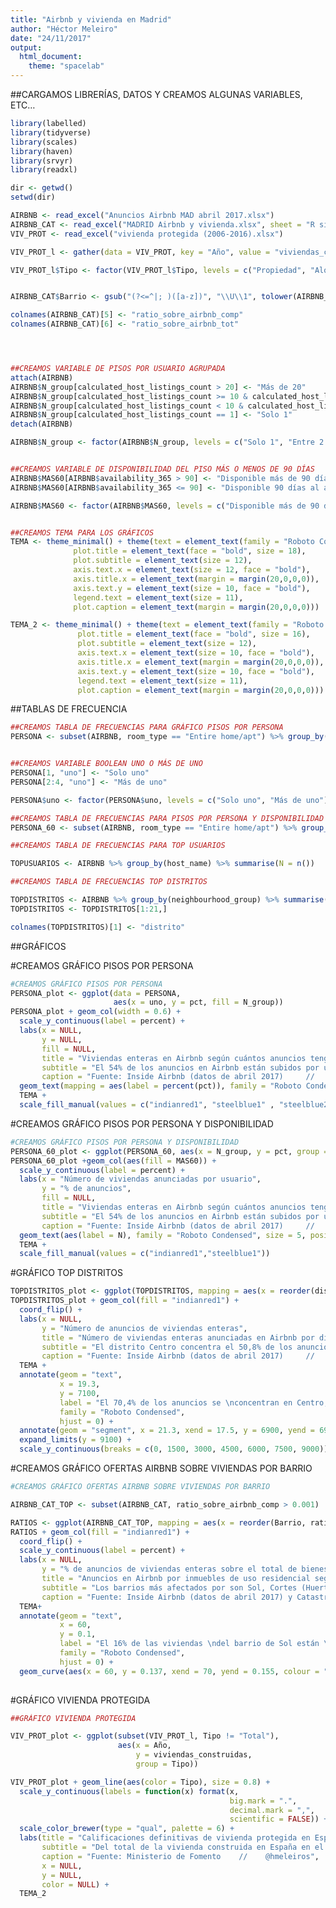 ```yaml
---
title: "Airbnb y vivienda en Madrid"
author: "Héctor Meleiro"
date: "24/11/2017"
output: 
  html_document:
    theme: "spacelab"
---
```


##CARGAMOS LIBRERÍAS, DATOS Y CREAMOS ALGUNAS VARIABLES, ETC...

```r
library(labelled)
library(tidyverse)
library(scales)
library(haven)
library(srvyr)
library(readxl)

dir <- getwd()
setwd(dir)

AIRBNB <- read_excel("Anuncios Airbnb MAD abril 2017.xlsx")
AIRBNB_CAT <- read_excel("MADRID Airbnb y vivienda.xlsx", sheet = "R sin formato")
VIV_PROT <- read_excel("vivienda protegida (2006-2016).xlsx")

VIV_PROT_l <- gather(data = VIV_PROT, key = "Año", value = "viviendas_construidas", 2:13)

VIV_PROT_l$Tipo <- factor(VIV_PROT_l$Tipo, levels = c("Propiedad", "Alquiler", "Autopromoción"))


AIRBNB_CAT$Barrio <- gsub("(?<=^|; )([a-z])", "\\U\\1", tolower(AIRBNB_CAT$Barrio), perl = T)

colnames(AIRBNB_CAT)[5] <- "ratio_sobre_airbnb_comp"
colnames(AIRBNB_CAT)[6] <- "ratio_sobre_airbnb_tot"




##CREAMOS VARIABLE DE PISOS POR USUARIO AGRUPADA
attach(AIRBNB)
AIRBNB$N_group[calculated_host_listings_count > 20] <- "Más de 20"
AIRBNB$N_group[calculated_host_listings_count >= 10 & calculated_host_listings_count <= 20] <- "Entre 10 y 20"
AIRBNB$N_group[calculated_host_listings_count < 10 & calculated_host_listings_count >= 2] <- "Entre 2 y 9"
AIRBNB$N_group[calculated_host_listings_count == 1] <- "Solo 1"
detach(AIRBNB)

AIRBNB$N_group <- factor(AIRBNB$N_group, levels = c("Solo 1", "Entre 2 y 9", "Entre 10 y 20", "Más de 20"))


##CREAMOS VARIABLE DE DISPONIBILIDAD DEL PISO MÁS O MENOS DE 90 DÍAS
AIRBNB$MAS60[AIRBNB$availability_365 > 90] <- "Disponible más de 90 días al año"
AIRBNB$MAS60[AIRBNB$availability_365 <= 90] <- "Disponible 90 días al año o menos"

AIRBNB$MAS60 <- factor(AIRBNB$MAS60, levels = c("Disponible más de 90 días al año", "Disponible 90 días al año o menos"))


##CREAMOS TEMA PARA LOS GRÁFICOS
TEMA <- theme_minimal() + theme(text = element_text(family = "Roboto Condensed"),
              plot.title = element_text(face = "bold", size = 18),
              plot.subtitle = element_text(size = 12),
              axis.text.x = element_text(size = 12, face = "bold"),
              axis.title.x = element_text(margin = margin(20,0,0,0)),
              axis.text.y = element_text(size = 10, face = "bold"),
              legend.text = element_text(size = 11),
              plot.caption = element_text(margin = margin(20,0,0,0)))

TEMA_2 <- theme_minimal() + theme(text = element_text(family = "Roboto Condensed"),
               plot.title = element_text(face = "bold", size = 16),
               plot.subtitle = element_text(size = 12),
               axis.text.x = element_text(size = 10, face = "bold"),
               axis.title.x = element_text(margin = margin(20,0,0,0)),
               axis.text.y = element_text(size = 10, face = "bold"),
               legend.text = element_text(size = 11),
               plot.caption = element_text(margin = margin(20,0,0,0)))


```


##TABLAS DE FRECUENCIA

```r
##CREAMOS TABLA DE FRECUENCIAS PARA GRÁFICO PISOS POR PERSONA
PERSONA <- subset(AIRBNB, room_type == "Entire home/apt") %>% group_by(N_group) %>% summarize(N = n()) %>% mutate(pct = N/sum(N))


##CREAMOS VARIABLE BOOLEAN UNO O MÁS DE UNO
PERSONA[1, "uno"] <- "Solo uno"
PERSONA[2:4, "uno"] <- "Más de uno"

PERSONA$uno <- factor(PERSONA$uno, levels = c("Solo uno", "Más de uno"))

##CREAMOS TABLA DE FRECUENCIAS PARA PISOS POR PERSONA Y DISPONIBILIDAD
PERSONA_60 <- subset(AIRBNB, room_type == "Entire home/apt") %>% group_by(N_group, MAS60) %>% summarize(N = n()) %>% mutate(pct = N/sum(N))

##CREAMOS TABLA DE FRECUENCIAS PARA TOP USUARIOS

TOPUSUARIOS <- AIRBNB %>% group_by(host_name) %>% summarise(N = n())

##CREAMOS TABLA DE FRECUENCIAS TOP DISTRITOS

TOPDISTRITOS <- AIRBNB %>% group_by(neighbourhood_group) %>% summarise(N = n()) %>% mutate(pct = N/sum(N))
TOPDISTRITOS <- TOPDISTRITOS[1:21,]

colnames(TOPDISTRITOS)[1] <- "distrito"
```

##GRÁFICOS

#CREAMOS GRÁFICO PISOS POR PERSONA
```r
#CREAMOS GRÁFICO PISOS POR PERSONA
PERSONA_plot <- ggplot(data = PERSONA, 
                       aes(x = uno, y = pct, fill = N_group))
PERSONA_plot + geom_col(width = 0.6) +
  scale_y_continuous(label = percent) +
  labs(x = NULL, 
       y = NULL, 
       fill = NULL, 
       title = "Viviendas enteras en Airbnb según cuántos anuncios tenga publicados el usuario",
       subtitle = "El 54% de los anuncios en Airbnb están subidos por usuarios que gestionan más de una vivienda",
       caption = "Fuente: Inside Airbnb (datos de abril 2017)     //     @hmeleiros") +
  geom_text(mapping = aes(label = percent(pct)), family = "Roboto Condensed", size = 5, position = position_stack(vjust = 0.5), color = "black") +
  TEMA +
  scale_fill_manual(values = c("indianred1", "steelblue1" , "steelblue2", "steelblue3"))
```


#CREAMOS GRÁFICO PISOS POR PERSONA Y DISPONIBILIDAD

```r
#CREAMOS GRÁFICO PISOS POR PERSONA Y DISPONIBILIDAD
PERSONA_60_plot <- ggplot(PERSONA_60, aes(x = N_group, y = pct, group = MAS60))
PERSONA_60_plot +geom_col(aes(fill = MAS60)) + 
  scale_y_continuous(label = percent) +
  labs(x = "Número de viviendas anunciadas por usuario",
       y = "% de anuncios",
       fill = NULL,
       title = "Viviendas enteras en Airbnb según cuántos anuncios tenga publicados \nel usuario y cuántos días al año esté disponible el anuncio",
       subtitle = "El 54% de los anuncios en Airbnb están subidos por usuarios que gestionan más de una vivienda",
       caption = "Fuente: Inside Airbnb (datos de abril 2017)     //     @hmeleiros") +
  geom_text(aes(label = N), family = "Roboto Condensed", size = 5, position = position_stack(vjust = 0.5)) +
  TEMA +
  scale_fill_manual(values = c("indianred1","steelblue1"))
```

#GRÁFICO TOP DISTRITOS

```r
TOPDISTRITOS_plot <- ggplot(TOPDISTRITOS, mapping = aes(x = reorder(distrito, N), y = N))
TOPDISTRITOS_plot + geom_col(fill = "indianred1") +
  coord_flip() +
  labs(x = NULL,
       y = "Número de anuncios de viviendas enteras",
       title = "Número de viviendas enteras anunciadas en Airbnb por distritos",
       subtitle = "El distrito Centro concentra el 50,8% de los anuncios de Airbnb",
       caption = "Fuente: Inside Airbnb (datos de abril 2017)     //     @hmeleiros") +
  TEMA +
  annotate(geom = "text", 
           x = 19.3, 
           y = 7100, 
           label = "El 70,4% de los anuncios se \nconcentran en Centro, \nChamberí, Salamanca y \nArganzuela", 
           family = "Roboto Condensed", 
           hjust = 0) +
  annotate(geom = "segment", x = 21.3, xend = 17.5, y = 6900, yend = 6900) +
  expand_limits(y = 9100) +
  scale_y_continuous(breaks = c(0, 1500, 3000, 4500, 6000, 7500, 9000))


```


#CREAMOS GRÁFICO OFERTAS AIRBNB SOBRE VIVIENDAS POR BARRIO

```r
#CREAMOS GRÁFICO OFERTAS AIRBNB SOBRE VIVIENDAS POR BARRIO

AIRBNB_CAT_TOP <- subset(AIRBNB_CAT, ratio_sobre_airbnb_comp > 0.001)

RATIOS <- ggplot(AIRBNB_CAT_TOP, mapping = aes(x = reorder(Barrio, ratio_sobre_airbnb_comp), y = ratio_sobre_airbnb_comp))
RATIOS + geom_col(fill = "indianred1") +
  coord_flip() +
  scale_y_continuous(label = percent) +
  labs(x = NULL,
       y = "% de anuncios de viviendas enteras sobre el total de bienes inmuebles",
       title = "Anuncios en Airbnb por inmuebles de uso residencial según barrio",
       subtitle = "Los barrios más afectados por son Sol, Cortes (Huertas), Palacio y Justicia (Malasaña)",
       caption = "Fuente: Inside Airbnb (datos de abril 2017) y Catastro     //     @hmeleiros") +
  TEMA+
  annotate(geom = "text", 
           x = 60, 
           y = 0.1, 
           label = "El 16% de las viviendas \ndel barrio de Sol están \nanunciadas en Airbnb", 
           family = "Roboto Condensed", 
           hjust = 0) +
  geom_curve(aes(x = 60, y = 0.137, xend = 70, yend = 0.155, colour = "curve"), data = AIRBNB_CAT_TOP, arrow = arrow(length = unit(0.02, "npc")), color = "black")
  

```

#GRÁFICO VIVIENDA PROTEGIDA

```r
##GRÁFICO VIVIENDA PROTEGIDA

VIV_PROT_plot <- ggplot(subset(VIV_PROT_l, Tipo != "Total"), 
                        aes(x = Año, 
                            y = viviendas_construidas, 
                            group = Tipo))

VIV_PROT_plot + geom_line(aes(color = Tipo), size = 0.8) +
  scale_y_continuous(labels = function(x) format(x, 
                                                 big.mark = ".", 
                                                 decimal.mark = ",", 
                                                 scientific = FALSE)) +
  scale_color_brewer(type = "qual", palette = 6) + 
  labs(title = "Calificaciones definitivas de vivienda protegida en España (2005-2016)",
       subtitle = "Del total de la vivienda construida en España en el ciclo 2005-2016 solo el 15,2% fue vivienda protegida",
       caption = "Fuente: Ministerio de Fomento    //    @hmeleiros",
       x = NULL,
       y = NULL,
       color = NULL) +
  TEMA_2
```


